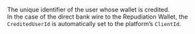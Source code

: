 <ResponseField name="CreditedUserId" type="string">

The unique identifier of the user whose wallet is credited.  
In the case of the direct bank wire to the Repudiation Wallet, the `CreditedUserId` is automatically set to the platform’s `ClientId`.  
</ResponseField>